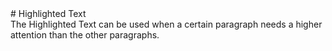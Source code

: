 
<Meta of={HighlightedTextStories} />

<div className="docs-title">
  # Highlighted Text
  <nav>
    <link-design of={JSON.stringify(HighlightedTextStories)}></link-design>
  </nav>
</div>

<div className="lead">
  The Highlighted Text can be used when a certain paragraph needs a higher attention than the other
  paragraphs.
</div>

<Canvas of={HighlightedTextStories.Default} sourceState="shown" />
<StylesPackageImport components={['text-highlighted']} />
